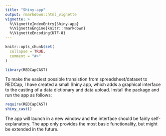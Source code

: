 ```yaml
---
title: "Shiny-app"
output: rmarkdown::html_vignette
vignette: >
  %\VignetteIndexEntry{Shiny-app}
  %\VignetteEngine{knitr::rmarkdown}
  %\VignetteEncoding{UTF-8}
---
```


```r
knitr::opts_chunk$set(
  collapse = TRUE,
  comment = "#>"
)
```

```r
library(REDCapCAST)
```

To make the easiest possible transistion from spreadsheet/dataset to REDCap, I have created a small Shiny app, which adds a graphical interface to the casting of a data dictionary and data upload. Install the package and run the app as follows:

```r
require(REDCapCAST)
shiny_cast()
```

The app will launch in a new window and the interface should be fairly self-explanatory.
The app only provides the most basic functionality, but might be extended in the future.

